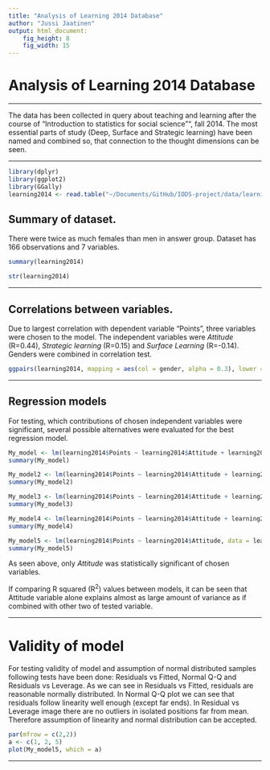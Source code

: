 ```yaml
---
title: "Analysis of Learning 2014 Database"
author: "Jussi Jaatinen"
output: html_document: 
    fig_height: 8
    fig_width: 15
---
```


# Analysis of Learning 2014 Database
*** 

The data has been collected in query about teaching and learning after the course of "Introduction to statistics for social science"", fall 2014. The most essential parts of study (Deep, Surface and Strategic learning) have been named and combined so, that connection to the thought dimensions can be seen.

***

```r
library(dplyr)
library(ggplot2)
library(GGally)
learning2014 <- read.table("~/Documents/GitHub/IODS-project/data/learning2014.txt")
```
## Summary of dataset. 

There were twice as much females than men in answer group. Dataset has 166 observations and 7 variables.

```r
summary(learning2014)
```

```r
str(learning2014)
```

***
## Correlations between variables. 

Due to largest correlation with dependent variable "Points", three variables were chosen to the model. The independent variables were _Attitude_ (R=0.44), _Strategic learning_ (R=0.15) and _Surface Learning_ (R=-0.14). Genders were combined in correlation test.

```r
ggpairs(learning2014, mapping = aes(col = gender, alpha = 0.3), lower = list(combo = wrap("facethist", bins = 20)))

```
 
*** 

## Regression models

For testing, which contributions of chosen independent variables were significant, several possible alternatives were evaluated for the best regression model.


```r
My_model <- lm(learning2014$Points ~ learning2014$Attitude + learning2014$stra + learning2014$surf, data = learning2014)
summary(My_model)

My_model2 <- lm(learning2014$Points ~ learning2014$Attitude + learning2014$stra, data = learning2014)
summary(My_model2)

My_model3 <- lm(learning2014$Points ~ learning2014$Attitude + learning2014$surf, data = learning2014)
summary(My_model3)

My_model4 <- lm(learning2014$Points ~ learning2014$Attitude + learning2014$stra + learning2014$gender, data = learning2014)
summary(My_model4)

My_model5 <- lm(learning2014$Points ~ learning2014$Attitude, data = learning2014)
summary(My_model5)
```


As seen above, only _Attitude_ was statistically significant of chosen variables.

If comparing R squared (R^2^) values between models, it can be seen that Attitude variable alone explains almost as large amount of variance as if combined with other two of tested variable.

***
# Validity of model

For testing validity of model and assumption of normal distributed samples following tests have been done: Residuals vs Fitted, Normal Q-Q and Residuals vs Leverage. As we can see in Residuals vs Fitted, residuals are reasonable normally distributed. In Normal Q-Q plot we can see that residuals follow linearity well enough (except far ends). In Residual vs Leverage image there are no outliers in isolated positions far from mean. Therefore assumption of linearity and normal distribution can be accepted. 

```r
par(mfrow = c(2,2))
a <- c(1, 2, 5)
plot(My_model5, which = a)
```

***
